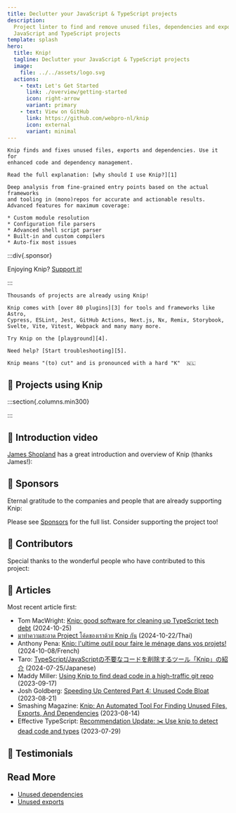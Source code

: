 ```yaml
---
title: Declutter your JavaScript & TypeScript projects
description:
  Project linter to find and remove unused files, dependencies and exports in
  JavaScript and TypeScript projects
template: splash
hero:
  title: Knip!
  tagline: Declutter your JavaScript & TypeScript projects
  image:
    file: ../../assets/logo.svg
  actions:
    - text: Let's Get Started
      link: ./overview/getting-started
      icon: right-arrow
      variant: primary
    - text: View on GitHub
      link: https://github.com/webpro-nl/knip
      icon: external
      variant: minimal
---
```



<CardGrid>
  <Card title="Why?" icon="approve-check">

    Knip finds and fixes unused files, exports and dependencies. Use it for
    enhanced code and dependency management.

    Read the full explanation: [why should I use Knip?][1]

  </Card>

  <Card title="How?" icon="setting">

    Deep analysis from fine-grained entry points based on the actual frameworks
    and tooling in (mono)repos for accurate and actionable results.
    Advanced features for maximum coverage:

    * Custom module resolution
    * Configuration file parsers
    * Advanced shell script parser
    * Built-in and custom compilers
    * Auto-fix most issues

  </Card>
</CardGrid>

:::div{.sponsor}

Enjoying Knip? [Support it!][2]

:::

<CardGrid stagger>
  <Card title="Battle-tested" icon="approve-check">

    Thousands of projects are already using Knip!

  </Card>

  <Card title="Plugins" icon="open-book">

    Knip comes with [over 80 plugins][3] for tools and frameworks like Astro,
    Cypress, ESLint, Jest, GitHub Actions, Next.js, Nx, Remix, Storybook,
    Svelte, Vite, Vitest, Webpack and many many more.

  </Card>

  <Card title="Playground" icon="rocket">

    Try Knip on the [playground][4].

  </Card>

  <Card title="Troubleshooting" icon="warning">

    Need help? [Start troubleshooting][5].

  </Card>

  <Card title="/'knɪp/" icon="translate">

    Knip means "(to) cut" and is pronounced with a hard "K"  🇳🇱

  </Card>
</CardGrid>

## 🧡 Projects using Knip

:::section{.columns.min300}

<Projects />

:::

## 🧡 Introduction video

[James Shopland][6] has a great introduction and overview of Knip (thanks
James!):

<YouTube id="uhEkgWt-pUM" />

## 🧡 Sponsors

Eternal gratitude to the companies and people that are already supporting Knip:

<Sponsors direction="row" showAll={false} />

Please see [Sponsors][2] for the full list. Consider supporting the project too!

## 🧡 Contributors

Special thanks to the wonderful people who have contributed to this project:

<Contributors />

## 🧡 Articles

Most recent article first:

- Tom MacWright: [Knip: good software for cleaning up TypeScript tech debt][7]
  (2024-10-25)
- [มาทำความสะอาด Project โค้ดของเราด้วย Knip กัน][8] (2024-10-22/Thai)
- Anthony Pena: [Knip: l'ultime outil pour faire le ménage dans vos projets!][9]
  (2024-10-08/French)
- Taro: [TypeScript/JavaScriptの不要なコードを削除するツール「Knip」の紹介][10]
  (2024-07-25/Japanese)
- Maddy Miller: [Using Knip to find dead code in a high-traffic git repo][11]
  (2023-09-17)
- Josh Goldberg: [Speeding Up Centered Part 4: Unused Code Bloat][12]
  (2023-08-21)
- Smashing Magazine: [Knip: An Automated Tool For Finding Unused Files, Exports,
  And Dependencies][13] (2023-08-14)
- Effective TypeScript: [Recommendation Update: ✂️ Use knip to detect dead code
  and types][14] (2023-07-29)

## 🧡 Testimonials

<Posts />

## Read More

- [Unused dependencies][15]
- [Unused exports][16]

[1]: ./explanations/why-use-knip.md
[2]: ./sponsors
[3]: ./reference/plugins.md
[4]: ./playground
[5]: ./guides/troubleshooting.md
[6]: https://www.jamesshopland.com
[7]: https://macwright.com/2024/10/25/good-software-knip
[8]:
  https://engineering.thinknet.co.th/%E0%B8%A1%E0%B8%B2%E0%B8%97%E0%B8%B3%E0%B8%84%E0%B8%A7%E0%B8%B2%E0%B8%A1%E0%B8%AA%E0%B8%B0%E0%B8%AD%E0%B8%B2%E0%B8%94-project-%E0%B9%82%E0%B8%84%E0%B9%89%E0%B8%94%E0%B8%82%E0%B8%AD%E0%B8%87%E0%B9%80%E0%B8%A3%E0%B8%B2%E0%B8%94%E0%B9%89%E0%B8%A7%E0%B8%A2-knip-%E0%B8%81%E0%B8%B1%E0%B8%99-20dbd65f6b58
[9]:
  https://k49.fr.nf/knip-l-ultime-outil-pour-faire-le-menage-dans-vos-projets/
[10]: https://tech.basemachina.jp/entry/introduction-knip
[11]: https://madelinemiller.dev/blog/knip-dead-code/
[12]:
  https://www.joshuakgoldberg.com/blog/speeding-up-centered-part-4-unused-code-bloat/
[13]:
  https://www.smashingmagazine.com/2023/08/knip-automated-tool-find-unused-files-exports-dependencies/
[14]: https://effectivetypescript.com/2023/07/29/knip/
[15]: ./typescript/unused-dependencies.md
[16]: ./typescript/unused-exports.md
